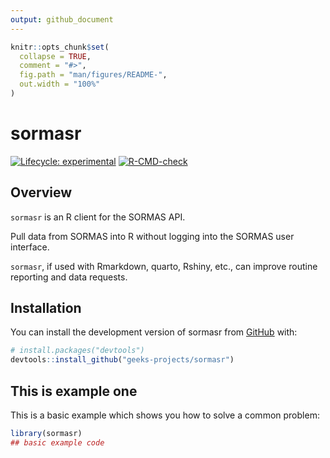 ```yaml
---
output: github_document
---
```


<!-- README.md is generated from README.Rmd. Please edit that file -->

```r
knitr::opts_chunk$set(
  collapse = TRUE,
  comment = "#>",
  fig.path = "man/figures/README-",
  out.width = "100%"
)
```

# sormasr

<!-- badges: start -->

[![Lifecycle: experimental](https://img.shields.io/badge/lifecycle-experimental-orange.svg)](https://lifecycle.r-lib.org/articles/stages.html#experimental)
[![R-CMD-check](https://github.com/geeks-projects/sormasr/actions/workflows/R-CMD-check.yaml/badge.svg)](https://github.com/geeks-projects/sormasr/actions/workflows/R-CMD-check.yaml)
<!-- badges: end -->

## Overview

`sormasr` is an R client for the SORMAS API.

Pull data from SORMAS into R without logging into the SORMAS user interface.

`sormasr`, if used with Rmarkdown, quarto, Rshiny, etc., can improve routine reporting and data requests.

## Installation

You can install the development version of sormasr from [GitHub](https://github.com/) with:

``` r
# install.packages("devtools")
devtools::install_github("geeks-projects/sormasr")
```

## This is example one

This is a basic example which shows you how to solve a common problem:

```r
library(sormasr)
## basic example code
```
